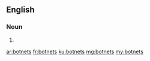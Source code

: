 ==English==

===Noun===
{{head|en|noun plural form}}

# {{plural of|botnet|lang=en}}

[[ar:botnets]]
[[fr:botnets]]
[[ku:botnets]]
[[mg:botnets]]
[[my:botnets]]